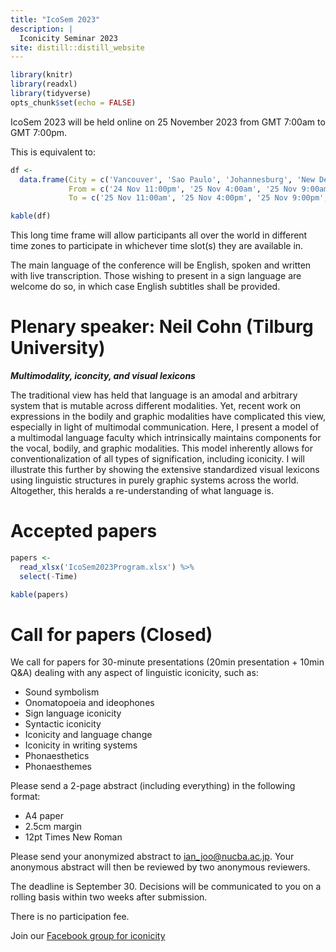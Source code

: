 ```yaml
---
title: "IcoSem 2023"
description: |
  Iconicity Seminar 2023
site: distill::distill_website
---
```


```r
library(knitr)
library(readxl)
library(tidyverse)
opts_chunk$set(echo = FALSE)
```

IcoSem 2023 will be held online on 25 November 2023 from GMT 7:00am to GMT 7:00pm.

This is equivalent to:

```r
df <- 
  data.frame(City = c('Vancouver', 'Sao Paulo', 'Johannesburg', 'New Delhi', 'Tokyo'),
             From = c('24 Nov 11:00pm', '25 Nov 4:00am', '25 Nov 9:00am', '25 Nov 12:30pm', '25 Nov 4:00pm'),
             To = c('25 Nov 11:00am', '25 Nov 4:00pm', '25 Nov 9:00pm', '26 Nov 00:30am', '26 Nov 4:00am'))

kable(df)
```

This long time frame will allow participants all over the world in different time zones to participate in whichever time slot(s) they are available in.

The main language of the conference will be English, spoken and written with live transcription. Those wishing to present in a sign language are welcome do so, in which case English subtitles shall be provided.

# Plenary speaker: Neil Cohn (Tilburg University)

***Multimodality, iconcity, and visual lexicons***

The traditional view has held that language is an amodal and arbitrary system that is mutable across different modalities. Yet, recent work on expressions in the bodily and graphic modalities have complicated this view, especially in light of multimodal communication. Here, I present a model of a multimodal language faculty which intrinsically maintains components for the vocal, bodily, and graphic modalities. This model inherently allows for conventionalization of all types of signification, including iconicity. I will illustrate this further by showing the extensive standardized visual lexicons using linguistic structures in purely graphic systems across the world. Altogether, this heralds a re-understanding of what language is.

# Accepted papers

```r
papers <- 
  read_xlsx('IcoSem2023Program.xlsx') %>% 
  select(-Time)

kable(papers)
```

# Call for papers (Closed)

We call for papers for 30-minute presentations (20min presentation + 10min Q&A) dealing with any aspect of linguistic iconicity, such as:

* Sound symbolism
* Onomatopoeia and ideophones
* Sign language iconicity
* Syntactic iconicity
* Iconicity and language change
* Iconicity in writing systems
* Phonaesthetics
* Phonaesthemes

Please send a 2-page abstract (including everything) in the following format:

* A4 paper
* 2.5cm margin
* 12pt Times New Roman

Please send your anonymized abstract to [ian_joo@nucba.ac.jp](mailto:ian_joo@nucba.ac.jp). Your anonymous abstract will then be reviewed by two anonymous reviewers.

The deadline is September 30. Decisions will be communicated to you on a rolling basis within two weeks after submission.

There is no participation fee.

Join our [Facebook group for iconicity](https://www.facebook.com/groups/lingicon)